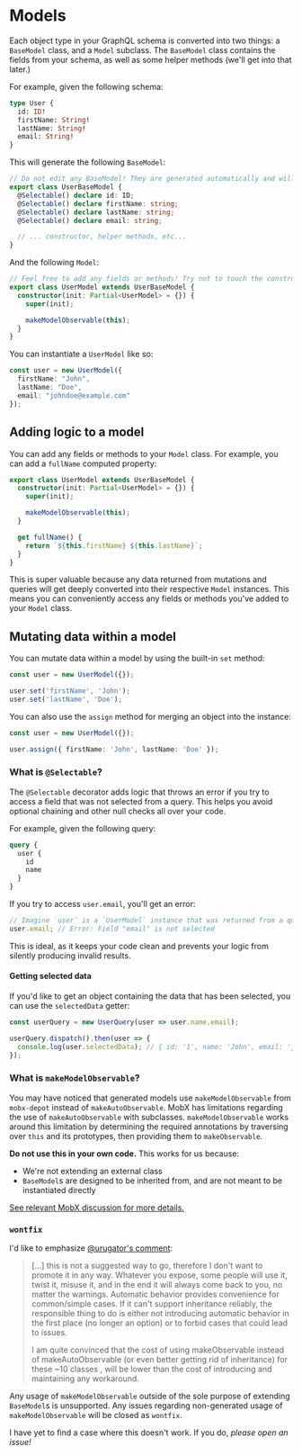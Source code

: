 
# Models

Each object type in your GraphQL schema is converted into two things: a `BaseModel` class, and a `Model` subclass.
The `BaseModel` class contains the fields from your schema, as well as some helper methods (we'll get into that later.)

For example, given the following schema:

```graphql
type User {
  id: ID!
  firstName: String!
  lastName: String!
  email: String!
}
```

This will generate the following `BaseModel`:

```ts
// Do not edit any BaseModel! They are generated automatically and will be overwritten.
export class UserBaseModel {
  @Selectable() declare id: ID;
  @Selectable() declare firstName: string;
  @Selectable() declare lastName: string;
  @Selectable() declare email: string;

  // ... constructor, helper methods, etc...
}
```

And the following `Model`:

```ts
// Feel free to add any fields or methods! Try not to touch the constructor, however.
export class UserModel extends UserBaseModel {
  constructor(init: Partial<UserModel> = {}) {
    super(init);

    makeModelObservable(this);
  }
}
```

You can instantiate a `UserModel` like so:

```ts
const user = new UserModel({
  firstName: "John",
  lastName: "Doe",
  email: "johndoe@example.com"
});
```

## Adding logic to a model

You can add any fields or methods to your `Model` class. For example, you can add a `fullName` computed property:

```ts
export class UserModel extends UserBaseModel {
  constructor(init: Partial<UserModel> = {}) {
    super(init);

    makeModelObservable(this);
  }

  get fullName() {
    return `${this.firstName} ${this.lastName}`;
  }
}
```

This is super valuable because any data returned from mutations and queries will get deeply converted into
their respective `Model` instances. This means you can conveniently access any fields or methods you've added to your
`Model` class.

## Mutating data within a model

You can mutate data within a model by using the built-in `set` method:

```ts
const user = new UserModel({});

user.set('firstName', 'John');
user.set('lastName', 'Doe');
```

You can also use the `assign` method for merging an object into the instance:

```ts
const user = new UserModel({});

user.assign({ firstName: 'John', lastName: 'Doe' });
```

### What is `@Selectable`?

The `@Selectable` decorator adds logic that throws an error if you try to access a field that was not selected from a
query. This helps you avoid optional chaining and other null checks all over your code.

For example, given the following query:

```graphql
query {
  user {
    id
    name
  }
}
```

If you try to access `user.email`, you'll get an error:

```ts
// Imagine `user` is a `UserModel` instance that was returned from a query
user.email; // Error: Field "email" is not selected
```

This is ideal, as it keeps your code clean and prevents your logic from silently producing invalid results.

#### Getting selected data

If you'd like to get an object containing the data that has been selected, you can use the `selectedData` getter:

```ts
const userQuery = new UserQuery(user => user.name.email);

userQuery.dispatch().then(user => {
  console.log(user.selectedData); // { id: '1', name: 'John', email: 'johndoe@example.com' }
});
```

### What is `makeModelObservable`?

You may have noticed that generated models use `makeModelObservable` from `mobx-depot` instead of `makeAutoObservable`.
MobX has limitations regarding the use of `makeAutoObservable` with subclasses. `makeModelObservable` works around this
limitation by determining the required annotations by traversing over `this` and its prototypes, then providing them to
`makeObservable`.

**Do not use this in your own code.** This works for us because:

- We're not extending an external class
- `BaseModel`s are designed to be inherited from, and are not meant to be instantiated directly

[See relevant MobX discussion for more details.](https://github.com/mobxjs/mobx/discussions/2850#discussioncomment-5022315)

### `wontfix`

I'd like to emphasize [@urugator's comment](https://github.com/mobxjs/mobx/discussions/2850#discussioncomment-498925):

> [...] this is not a suggested way to go, therefore I don't want to promote it in any way. Whatever you expose, some
> people will use it, twist it, misuse it, and in the end it will always come back to you, no matter the warnings.
> Automatic behavior provides convenience for common/simple cases. If it can't support inheritance reliably, the
> responsible thing to do is either not introducing automatic behavior in the first place (no longer an option) or to
> forbid cases that could lead to issues.
>
> I am quite convinced that the cost of using makeObservable instead of makeAutoObservable (or even better getting rid
> of inheritance) for these ~10 classes , will be lower than the cost of introducing and maintaining any workaround.

Any usage of `makeModelObservable` outside of the sole purpose of extending `BaseModel`s is unsupported. Any issues
regarding non-generated usage of `makeModelObservable` will be closed as `wontfix`.

I have yet to find a case where this doesn't work. If you do, _please open an issue!_



